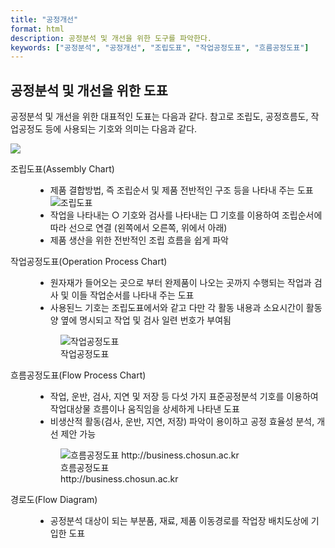 ```yaml
---
title: "공정개선"
format: html
description: 공정분석 및 개선을 위한 도구를 파악한다.
keywords: ["공정분석", "공정개선", "조립도표", "작업공정도표", "흐름공정도표"]
---
```


:::{.callout-tip icon=false title="기출: 106-3-1"}
:::

## 공정분석 및 개선을 위한 도표

공정분석 및 개선을 위한 대표적인 도표는 다음과 같다. 참고로 조립도, 공정흐름도, 작업공정도 등에 사용되는 기호와 의미는 다음과 같다.

![](images/공정기호.png)

조립도표(Assembly Chart)
:   
	- 제품 결합방법, 즉 조립순서 및 제품 전반적인 구조 등을 나타내 주는 도표
  ![조립도표](images/조립도표.png)
	- 작업을 나타내는 ○ 기호와 검사를 나타내는 □ 기호를 이용하여 조립순서에 따라 선으로 연결 (왼쪽에서 오른쪽, 위에서 아래)
	- 제품 생산을 위한 전반적인 조립 흐름을 쉽게 파악

작업공정도표(Operation Process Chart)
:   
	- 원자재가 들어오는 곳으로 부터 완제품이 나오는 곳까지 수행되는 작업과 검사 및 이들 작업순서를 나타내 주는 도표
	- 사용된느 기호는 조립도표에서와 같고 다만 각 활동 내용과 소요시간이 활동 양 옆에 명시되고 작업 및 검사 일련 번호가 부여됨

	 ![작업공정도표](images/공정도표.png)

흐름공정도표(Flow Process Chart)
:   
	- 작업, 운반, 검사, 지연 및 저장 등 다섯 가지 표준공정분석 기호를 이용하여 작업대상물 흐름이나 움직임을 상세하게 나타낸 도표
	- 비생산적 활동(검사, 운반, 지연, 저장) 파악이 용이하고 공정 효율성 분석, 개선 제안 가능

    ![흐름공정도표<br>http://business.chosun.ac.kr](images/process_flow_chart.png)

경로도(Flow Diagram)
:   
	- 공정분석 대상이 되는 부분품, 재료, 제품 이동경로를 작업장 배치도상에 기입한 도표
